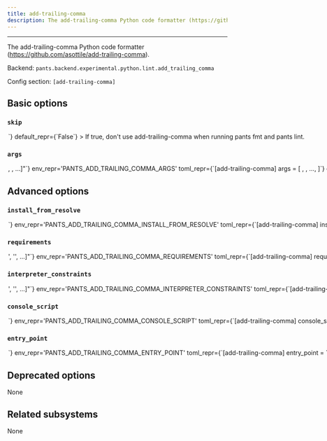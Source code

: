 ```yaml
---
title: add-trailing-comma
description: The add-trailing-comma Python code formatter (https://github.com/asottile/add-trailing-comma).
---
```



---

The add-trailing-comma Python code formatter (https://github.com/asottile/add-trailing-comma).

Backend: <span className="color--primary">`pants.backend.experimental.python.lint.add_trailing_comma`</span>

Config section: <span className="color--primary">`[add-trailing-comma]`</span>

<span className={styles.options}>

## Basic options

### `skip`

<Option
  cli_repr={`--[no-]add-trailing-comma-skip`}
  env_repr='PANTS_ADD_TRAILING_COMMA_SKIP'
  toml_repr={`[add-trailing-comma]
skip = <bool>`}
  default_repr={`False`}
>

If true, don&#x27;t use add-trailing-comma when running `pants fmt` and `pants lint`.

</Option>

### `args`

<Option
  cli_repr={`--add-trailing-comma-args="[<shell_str>, <shell_str>, ...]"`}
  env_repr='PANTS_ADD_TRAILING_COMMA_ARGS'
  toml_repr={`[add-trailing-comma]
args = [
    <shell_str>,
    <shell_str>,
    ...,
]`}
  default_repr={`[]`}
>

Arguments to pass directly to add-trailing-comma, e.g. `--add-trailing-comma-args='--py36-plus'`.

</Option>

## Advanced options

### `install_from_resolve`

<Option
  cli_repr={`--add-trailing-comma-install-from-resolve=<str>`}
  env_repr='PANTS_ADD_TRAILING_COMMA_INSTALL_FROM_RESOLVE'
  toml_repr={`[add-trailing-comma]
install_from_resolve = <str>`}
  default_repr={`None`}
>

If specified, install the tool using the lockfile for this named resolve.

This resolve must be defined in `[python].resolves`, as described in https://www.pantsbuild.org/v2.18/docs/python-third-party-dependencies#user-lockfiles.

The resolve&#x27;s entire lockfile will be installed, unless specific requirements are listed via the `requirements` option, in which case only those requirements will be installed. This is useful if you don&#x27;t want to invalidate the tool&#x27;s outputs when the resolve incurs changes to unrelated requirements.

If unspecified, and the `lockfile` option is unset, the tool will be installed using the default lockfile shipped with Pants.

If unspecified, and the `lockfile` option is set, the tool will use the custom `add-trailing-comma` &#x22;tool lockfile&#x22; generated from the `version` and `extra_requirements` options. But note that this mechanism is deprecated.

</Option>

### `requirements`

<Option
  cli_repr={`--add-trailing-comma-requirements="['<str>', '<str>', ...]"`}
  env_repr='PANTS_ADD_TRAILING_COMMA_REQUIREMENTS'
  toml_repr={`[add-trailing-comma]
requirements = [
    '<str>',
    '<str>',
    ...,
]`}
  default_repr={`[]`}
>

If `install_from_resolve` is specified, install these requirements, at the versions provided by the specified resolve&#x27;s lockfile.

Values can be pip-style requirements (e.g., `tool` or `tool==1.2.3` or `tool>=1.2.3`), or addresses of `python_requirement` targets (or targets that generate or depend on `python_requirement` targets).

The lockfile will be validated against the requirements - if a lockfile doesn&#x27;t provide the requirement (at a suitable version, if the requirement specifies version constraints) Pants will error.

If unspecified, install the entire lockfile.

</Option>

### `interpreter_constraints`

<Option
  cli_repr={`--add-trailing-comma-interpreter-constraints="['<str>', '<str>', ...]"`}
  env_repr='PANTS_ADD_TRAILING_COMMA_INTERPRETER_CONSTRAINTS'
  toml_repr={`[add-trailing-comma]
interpreter_constraints = [
    '<str>',
    '<str>',
    ...,
]`}
  default_repr={`[\n  "CPython>=3.7,<4"\n]`}
>

Python interpreter constraints for this tool.

</Option>

### `console_script`

<Option
  cli_repr={`--add-trailing-comma-console-script=<str>`}
  env_repr='PANTS_ADD_TRAILING_COMMA_CONSOLE_SCRIPT'
  toml_repr={`[add-trailing-comma]
console_script = <str>`}
  default_repr={`add-trailing-comma`}
>

The console script for the tool. Using this option is generally preferable to (and mutually exclusive with) specifying an `--entry-point` since console script names have a higher expectation of staying stable across releases of the tool. Usually, you will not want to change this from the default.

</Option>

### `entry_point`

<Option
  cli_repr={`--add-trailing-comma-entry-point=<str>`}
  env_repr='PANTS_ADD_TRAILING_COMMA_ENTRY_POINT'
  toml_repr={`[add-trailing-comma]
entry_point = <str>`}
  default_repr={`None`}
>

The entry point for the tool. Generally you only want to use this option if the tool does not offer a `--console-script` (which this option is mutually exclusive with). Usually, you will not want to change this from the default.

</Option>

## Deprecated options

None

## Related subsystems

None

</span>
